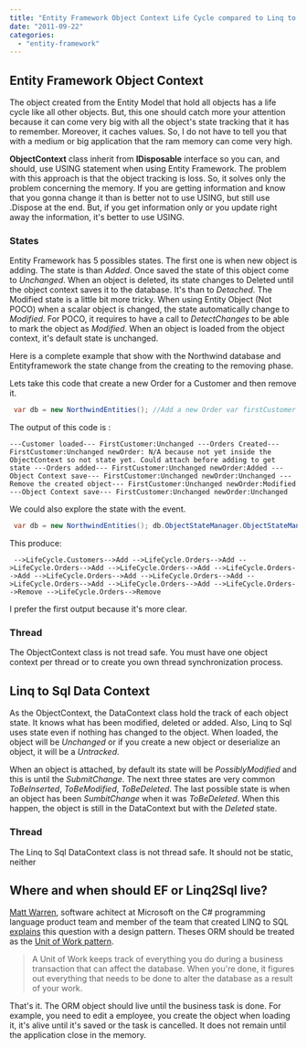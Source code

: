 ```yaml
---
title: "Entity Framework Object Context Life Cycle compared to Linq to Sql Data Context Life Cycle"
date: "2011-09-22"
categories: 
  - "entity-framework"
---
```


## Entity Framework Object Context

The object created from the Entity Model that hold all objects has a life cycle like all other objects. But, this one should catch more your attention because it can come very big with all the object's state tracking that it has to remember. Moreover, it caches values. So, I do not have to tell you that with a medium or big application that the ram memory can come very high.

**ObjectContext** class inherit from **IDisposable** interface so you can, and should, use USING statement when using Entity Framework. The problem with this approach is that the object tracking is loss. So, it solves only the problem concerning the memory. If you are getting information and know that you gonna change it than is better not to use USING, but still use .Dispose at the end. But, if you get information only or you update right away the information, it's better to use USING.

### States

Entity Framework has 5 possibles states. The first one is when new object is adding. The state is than _Added_. Once saved the state of this object come to _Unchanged_. When an object is deleted, its state changes to Deleted until the object context saves it to the database. It's than to _Detached_. The Modified state is a little bit more tricky. When using Entity Object (Not POCO) when a scalar object is changed, the state automatically change to _Modified_. For POCO, it requires to have a call to _DetectChanges_ to be able to mark the object as _Modified_. When an object is loaded from the object context, it's default state is unchanged.

Here is a complete example that show with the Northwind database and Entityframework the state change from the creating to the removing phase.

Lets take this code that create a new Order for a Customer and then remove it. 
```csharp
 var db = new NorthwindEntities(); //Add a new Order var firstCustomer = db.Customers.First(); Debug.WriteLine("---Customer loaded---"); Debug.WriteLine("FirstCustomer:" + db.ObjectStateManager.GetObjectStateEntry(firstCustomer).State); var newOrder = new Orders(); // db.CreateObject<Orders>(); would do the samethiing Debug.WriteLine("---Orders Created---"); Debug.WriteLine("FirstCustomer:" + db.ObjectStateManager.GetObjectStateEntry(firstCustomer).State); Debug.WriteLine("newOrder: N/A because not yet inside the ObjectContext so not state yet. Could attach before adding to get state but not applicable now because the key is generated by the db and can't attack without key."); Debug.WriteLine("newOrder:" + db.ObjectStateManager.GetObjectStateEntry(newOrder).State); firstCustomer.Orders.Add(newOrder); Debug.WriteLine("---Orders added---"); Debug.WriteLine("FirstCustomer:" + db.ObjectStateManager.GetObjectStateEntry(firstCustomer).State); Debug.WriteLine("newOrder:" + db.ObjectStateManager.GetObjectStateEntry(newOrder).State); db.SaveChanges(); Debug.WriteLine("---Object Context save---"); Debug.WriteLine("FirstCustomer:" + db.ObjectStateManager.GetObjectStateEntry(firstCustomer).State); Debug.WriteLine("newOrder:" + db.ObjectStateManager.GetObjectStateEntry(newOrder).State); Debug.WriteLine("---Remove the created object---"); firstCustomer.Orders.Remove(newOrder); Debug.WriteLine("FirstCustomer:" + db.ObjectStateManager.GetObjectStateEntry(firstCustomer).State); Debug.WriteLine("newOrder:" + db.ObjectStateManager.GetObjectStateEntry(newOrder).State); db.SaveChanges(); Debug.WriteLine("---Object Context save---"); Debug.WriteLine("FirstCustomer:" + db.ObjectStateManager.GetObjectStateEntry(firstCustomer).State); Debug.WriteLine("newOrder:" + db.ObjectStateManager.GetObjectStateEntry(newOrder).State); 
```

The output of this code is :

```
---Customer loaded--- FirstCustomer:Unchanged ---Orders Created--- FirstCustomer:Unchanged newOrder: N/A because not yet inside the ObjectContext so not state yet. Could attach before adding to get state ---Orders added--- FirstCustomer:Unchanged newOrder:Added ---Object Context save--- FirstCustomer:Unchanged newOrder:Unchanged ---Remove the created object--- FirstCustomer:Unchanged newOrder:Modified ---Object Context save--- FirstCustomer:Unchanged newOrder:Unchanged 
``` 

We could also explore the state with the event. 
```csharp
 var db = new NorthwindEntities(); db.ObjectStateManager.ObjectStateManagerChanged += new System.ComponentModel.CollectionChangeEventHandler(ObjectStateManager\_ObjectStateManagerChanged); //Get existing Customer that has Order var customersWithOrder = db.Customers.Where(customer => customer.Orders.Count>15); //Add a new Order var firstCustomer = db.Customers.First(); var newOrder = new Orders(); // db.CreateObject<Orders>(); would do the samethiing firstCustomer.Orders.Add(newOrder); db.SaveChanges(); firstCustomer.Orders.Remove(newOrder); db.DeleteObject(newOrder); db.SaveChanges(); 
```

This produce: 
``` 
 -->LifeCycle.Customers-->Add -->LifeCycle.Orders-->Add -->LifeCycle.Orders-->Add -->LifeCycle.Orders-->Add -->LifeCycle.Orders-->Add -->LifeCycle.Orders-->Add -->LifeCycle.Orders-->Add -->LifeCycle.Orders-->Add -->LifeCycle.Orders-->Add -->LifeCycle.Orders-->Remove -->LifeCycle.Orders-->Remove 
```  
I prefer the first output because it's more clear.

### Thread

The ObjectContext class is not tread safe. You must have one object context per thread or to create you own thread synchronization process.

## Linq to Sql Data Context

As the ObjectContext, the DataContext class hold the track of each object state. It knows what has been modified, deleted or added. Also, Linq to Sql uses state even if nothing has changed to the object. When loaded, the object will be _Unchanged_ or if you create a new object or deserialize an object, it will be a _Untracked_.

When an object is attached, by default its state will be _PossiblyModified_ and this is until the _SubmitChange_. The next three states are very common _ToBeInserted_, _ToBeModified_, _ToBeDeleted_. The last possible state is when an object has been _SumbitChange_ when it was _ToBeDeleted_. When this happen, the object is still in the DataContext but with the _Deleted_ state.

### Thread

The Linq to Sql DataContext class is not thread safe. It should not be static, neither

## Where and when should EF or Linq2Sql live?

[Matt Warren](http://blogs.msdn.com/b/mattwar/archive/2004/03/05/about-me.aspx), software achitect at Microsoft on the C# programming language product team and member of the team that created LINQ to SQL [explains](http://social.msdn.microsoft.com/forums/en-US/linqprojectgeneral/thread/3ae5e457-099e-4d13-9a8b-df3ed4ba0bab/) this question with a design pattern. Theses ORM should be treated as the [Unit of Work pattern](http://martinfowler.com/eaaCatalog/unitOfWork.html "Martin Fowler's Enterprise Design Pattern Unit Of Work").

> A Unit of Work keeps track of everything you do during a business transaction that can affect the database. When you're done, it figures out everything that needs to be done to alter the database as a result of your work.

That's it. The ORM object should live until the business task is done. For example, you need to edit a employee, you create the object when loading it, it's alive until it's saved or the task is cancelled. It does not remain until the application close in the memory.
